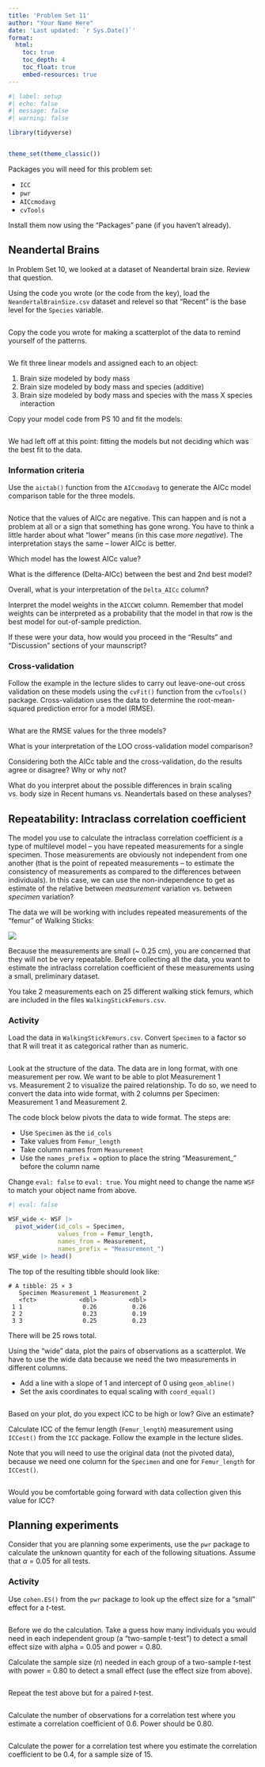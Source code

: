 ```yaml
---
title: 'Problem Set 11'
author: "Your Name Here"
date: 'Last updated: `r Sys.Date()`'
format:
  html:
    toc: true
    toc_depth: 4
    toc_float: true
    embed-resources: true
---
```


```r
#| label: setup
#| echo: false
#| message: false
#| warning: false

library(tidyverse)


theme_set(theme_classic())
```


Packages you will need for this problem set:

- `ICC`
- `pwr`
- `AICcmodavg`
- `cvTools`

Install them now using the "Packages" pane (if you haven't already).


## Neandertal Brains

In Problem Set 10, we looked at a dataset of Neandertal brain size. Review that question.

Using the code you wrote (or the code from the key), load the `NeandertalBrainSize.csv` dataset and relevel so that "Recent" is the base level for the `Species` variable.

```r


```

Copy the code you wrote for making a scatterplot of the data to remind yourself of the patterns.

```r


```

We fit three linear models and assigned each to an object:

1. Brain size modeled by body mass
2. Brain size modeled by body mass and species (additive)
3. Brain size modeled by body mass and species with the mass X species interaction

Copy your model code from PS 10 and fit the models:

```r


```

We had left off at this point: fitting the models but not deciding which was the best fit to the data.


### Information criteria

Use the `aictab()` function from the `AICcmodavg` to generate the AICc model comparison table for the three models.

```r


```

Notice that the values of AICc are negative. This can happen and is not a problem at all or a sign that something has gone wrong. You have to think a little harder about what "lower" means (in this case *more negative*). The interpretation stays the same -- lower AICc is better.

Which model has the lowest AICc value?

> 


What is the difference (Delta-AICc) between the best and 2nd best model?

> 


Overall, what is your interpretation of the `Delta_AICc` column?

> 


Interpret the model weights in the `AICCWt` column. Remember that model weights can be interpreted as a probability that the model in that row is the best model for out-of-sample prediction.

> 


If these were your data, how would you proceed in the "Results" and "Discussion" sections of your maunscript?

> 


### Cross-validation

Follow the example in the lecture slides to carry out leave-one-out cross validation on these models using the `cvFit()` function from the `cvTools()` package. Cross-validation uses the data to determine the root-mean-squared prediction error for a model (RMSE).

```r


```

What are the RMSE values for the three models?

> 


What is your interpretation of the LOO cross-validation model comparison?

> 


Considering both the AICc table and the cross-validation, do the results agree or disagree? Why or why not?

> 


What do you interpret about the possible differences in brain scaling vs. body size in Recent humans vs. Neandertals based on these analyses?

> 


## Repeatability: Intraclass correlation coefficient

The model you use to calculate the intraclass correlation coefficient *is* a type of multilevel model -- you have repeated measurements for a single specimen. Those measurements are obviously not independent from one another (that is the point of repeated measurements -- to estimate the consistency of measurements as compared to the differences between individuals). In this case, we can use the non-independence to get as estimate of the relative between *measurement* variation vs. between *specimen* variation?

The data we will be working with includes repeated measurements of the "femur" of Walking Sticks:

![](https://i.imgur.com/CVTtMkJ.png){fig-width=50%}

Because the measurements are small (~ 0.25 cm), you are concerned that they will not be very repeatable. Before collecting all the data, you want to estimate the intraclass correlation coefficient of these measurements using a small, preliminary dataset.

You take 2 measurements each on 25 different walking stick femurs, which are included in the files `WalkingStickFemurs.csv`.


### Activity

Load the data in `WalkingStickFemurs.csv`. Convert `Specimen` to a factor so that R will treat it as categorical rather than as numeric.

```r


```

Look at the structure of the data. The data are in long format, with one measurement per row. We want to be able to plot Measurement 1 vs. Measurement 2 to visualize the paired relationship. To do so, we need to convert the data into wide format, with 2 columns per Specimen: Measurement 1 and Measurement 2.

The code block below pivots the data to wide format. The steps are:

- Use `Specimen` as the `id_cols`
- Take values from `Femur_length`
- Take column names from `Measurement`
- Use the `names_prefix =` option to place the string "Measurement_" before the column name

Change `eval: false` to `eval: true`. You might need to change the name `WSF` to match your object name from above.

```r
#| eval: false

WSF_wide <- WSF |> 
  pivot_wider(id_cols = Specimen,
              values_from = Femur_length,
              names_from = Measurement,
              names_prefix = "Measurement_")
WSF_wide |> head()
```

The top of the resulting tibble should look like:

```
# A tibble: 25 × 3
   Specimen Measurement_1 Measurement_2
   <fct>            <dbl>         <dbl>
 1 1                 0.26          0.26
 2 2                 0.23          0.19
 3 3                 0.25          0.23
 ```

There will be 25 rows total.

Using the "wide" data, plot the pairs of observations as a scatterplot. We have to use the wide data because we need the two measurements in different columns.

- Add a line with a slope of 1 and intercept of 0 using `geom_abline()`
- Set the axis coordinates to equal scaling with `coord_equal()`

```r


```


Based on your plot, do you expect ICC to be high or low? Give an estimate?

> 


Calculate ICC of the femur length (`Femur_length`) measurement using `ICCest()` from the `ICC` package. Follow the example in the lecture slides. 

Note that you will need to use the original data (not the pivoted data), because we need one column for the `Specimen` and one for `Femur_length` for `ICCest()`.

```r


```


Would you be comfortable going forward with data collection given this value for ICC?

> 


## Planning experiments

Consider that you are planning some experiments, use the `pwr` package to calculate the unknown quantity for each of the following situations. Assume that $\alpha$ = 0.05 for all tests.


### Activity

Use `cohen.ES()` from the `pwr` package to look up the effect size for a "small" effect for a *t*-test.

```r


```

Before we do the calculation. Take a guess how many individuals you would need in each independent group (a "two-sample t-test") to detect a small effect size with alpha = 0.05 and power = 0.80.

> 

Calculate the sample size (*n*) needed in each group of a two-sample *t*-test with power = 0.80 to detect a small effect (use the effect size from above).

```r


```

Repeat the test above but for a paired *t*-test.

```r


```

Calculate the number of observations for a correlation test where you estimate a correlation coefficient of 0.6. Power should be 0.80.

```r


```

Calculate the power for a correlation test where you estimate the correlation coefficient to be 0.4, for a sample size of 15.

```r


```
